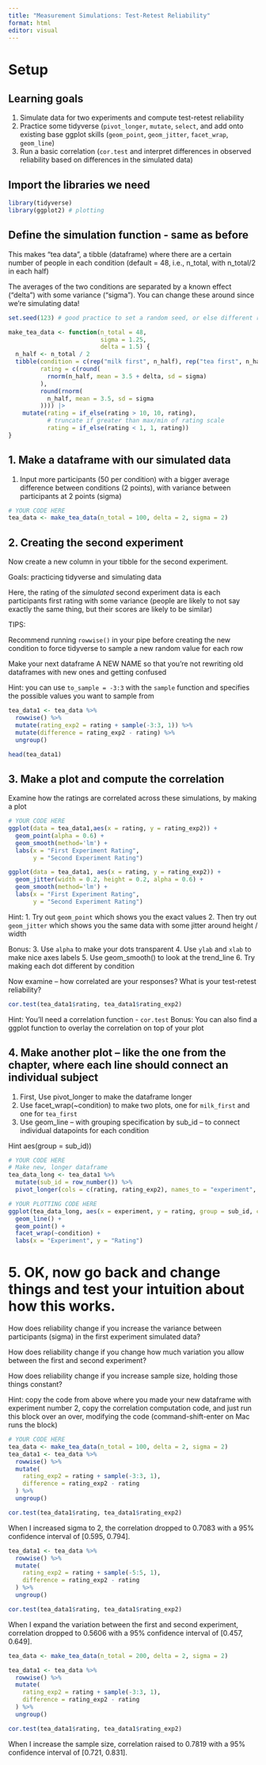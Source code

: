 ```yaml
---
title: "Measurement Simulations: Test-Retest Reliability"
format: html
editor: visual
---
```


# Setup

## Learning goals

1.  Simulate data for two experiments and compute test-retest reliability
2.  Practice some tidyverse (`pivot_longer`, `mutate`, `select`, and add onto existing base ggplot skills (`geom_point`, `geom_jitter`, `facet_wrap`, `geom_line`)
3.  Run a basic correlation (`cor.test` and interpret differences in observed reliability based on differences in the simulated data)

## Import the libraries we need

```r
library(tidyverse)
library(ggplot2) # plotting
```

## Define the simulation function - same as before

This makes "tea data", a tibble (dataframe) where there are a certain number of people in each condition (default = 48, i.e., n_total, with n_total/2 in each half)

The averages of the two conditions are separated by a known effect ("delta") with some variance ("sigma"). You can change these around since we're simulating data!

```r
set.seed(123) # good practice to set a random seed, or else different runs get you different results
```

```r
make_tea_data <- function(n_total = 48,
                          sigma = 1.25,
                          delta = 1.5) {
  n_half <- n_total / 2
  tibble(condition = c(rep("milk first", n_half), rep("tea first", n_half)),
         rating = c(round(
           rnorm(n_half, mean = 3.5 + delta, sd = sigma)
         ),
         round(rnorm(
           n_half, mean = 3.5, sd = sigma
         )))) |>
    mutate(rating = if_else(rating > 10, 10, rating),
           # truncate if greater than max/min of rating scale
           rating = if_else(rating < 1, 1, rating))
}
```

## 1. Make a dataframe with our simulated data

1.  Input more participants (50 per condition) with a bigger average difference between conditions (2 points), with variance between participants at 2 points (sigma)

```r
# YOUR CODE HERE
tea_data <- make_tea_data(n_total = 100, delta = 2, sigma = 2) 
```

## 2. Creating the second experiment

Now create a new column in your tibble for the second experiment.

Goals: practicing tidyverse and simulating data

Here, the rating of the *simulated* second experiment data is each participants first rating with some variance (people are likely to not say exactly the same thing, but their scores are likely to be similar)

TIPS:

Recommend running `rowwise()` in your pipe before creating the new condition to force tidyverse to sample a new random value for each row

Make your next dataframe A NEW NAME so that you're not rewriting old dataframes with new ones and getting confused

Hint: you can use `to_sample = -3:3` with the `sample` function and specifies the possible values you want to sample from

```r
tea_data1 <- tea_data %>%
  rowwise() %>%
  mutate(rating_exp2 = rating + sample(-3:3, 1)) %>%
  mutate(difference = rating_exp2 - rating) %>%
  ungroup()

head(tea_data1)
```

## 3. Make a plot and compute the correlation

Examine how the ratings are correlated across these simulations, by making a plot

```R
# YOUR CODE HERE
ggplot(data = tea_data1,aes(x = rating, y = rating_exp2)) +
  geom_point(alpha = 0.6) +
  geom_smooth(method='lm') +
  labs(x = "First Experiment Rating",
       y = "Second Experiment Rating")
```

```r
ggplot(data = tea_data1, aes(x = rating, y = rating_exp2)) +
  geom_jitter(width = 0.2, height = 0.2, alpha = 0.6) +
  geom_smooth(method='lm') +
  labs(x = "First Experiment Rating",
       y = "Second Experiment Rating")
```

Hint: 1. Try out `geom_point` which shows you the exact values 2. Then try out `geom_jitter` which shows you the same data with some jitter around height / width

Bonus: 3. Use `alpha` to make your dots transparent 4. Use `ylab` and `xlab` to make nice axes labels 5. Use geom_smooth() to look at the trend_line 6. Try making each dot different by condition

Now examine -- how correlated are your responses? What is your test-retest reliability?

```R
cor.test(tea_data1$rating, tea_data1$rating_exp2)
```

Hint: You'll need a correlation function - `cor.test` Bonus: You can also find a ggplot function to overlay the correlation on top of your plot

## 4. Make another plot -- like the one from the chapter, where each line should connect an individual subject

1.  First, Use pivot_longer to make the dataframe longer
2.  Use facet_wrap(\~condition) to make two plots, one for `milk_first` and one for `tea_first`
3.  Use geom_line -- with grouping specification by sub_id -- to connect individual datapoints for each condition

Hint aes(group = sub_id))

```r
# YOUR CODE HERE
# Make new, longer dataframe 
tea_data_long <- tea_data1 %>%
  mutate(sub_id = row_number()) %>%
  pivot_longer(cols = c(rating, rating_exp2), names_to = "experiment", values_to = "rating")
```

```r
# YOUR PLOTTING CODE HERE
ggplot(tea_data_long, aes(x = experiment, y = rating, group = sub_id, col = condition)) +
  geom_line() +
  geom_point() +
  facet_wrap(~condition) +
  labs(x = "Experiment", y = "Rating")
```

# 5. OK, now go back and change things and test your intuition about how this works.

How does reliability change if you increase the variance between participants (sigma) in the first experiment simulated data?

How does reliability change if you change how much variation you allow between the first and second experiment?

How does reliability change if you increase sample size, holding those things constant?

Hint: copy the code from above where you made your new dataframe with experiment number 2, copy the correlation computation code, and just run this block over an over, modifying the code (command-shift-enter on Mac runs the block)

```r
# YOUR CODE HERE
tea_data <- make_tea_data(n_total = 100, delta = 2, sigma = 2)
tea_data1 <- tea_data %>%
  rowwise() %>%
  mutate(
    rating_exp2 = rating + sample(-3:3, 1),
    difference = rating_exp2 - rating
  ) %>%
  ungroup()

cor.test(tea_data1$rating, tea_data1$rating_exp2)
```
When I increased sigma to 2, the correlation dropped to 0.7083 with a 95% confidence interval of [0.595, 0.794].

```r
tea_data1 <- tea_data %>%
  rowwise() %>%
  mutate(
    rating_exp2 = rating + sample(-5:5, 1),
    difference = rating_exp2 - rating
  ) %>%
  ungroup()

cor.test(tea_data1$rating, tea_data1$rating_exp2)
```
When I expand the variation between the first and second experiment, correlation dropped to 0.5606 with a 95% confidence interval of [0.457, 0.649].

```r
tea_data <- make_tea_data(n_total = 200, delta = 2, sigma = 2)

tea_data1 <- tea_data %>%
  rowwise() %>%
  mutate(
    rating_exp2 = rating + sample(-3:3, 1),
    difference = rating_exp2 - rating
  ) %>%
  ungroup()

cor.test(tea_data1$rating, tea_data1$rating_exp2)
```

When I increase the sample size, correlation raised to 0.7819 with a 95% confidence interval of [0.721, 0.831].
